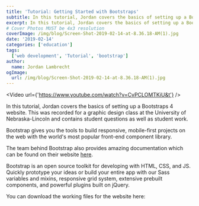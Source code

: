 ```yaml
---
title: 'Tutorial: Getting Started with Bootstraps'
subtitle: In this tutorial, Jordan covers the basics of setting up a Bootstraps 4 website.
excerpt: In this tutorial, Jordan covers the basics of setting up a Bootstraps 4 website.
# Cover Photos MUST be 4x3 resolution
coverImage: /img/blog/Screen-Shot-2019-02-14-at-8.36.18-AM(1).jpg
date: '2019-02-14'
categories: ['education']
tags:
  ['web development', 'Tutorial', 'bootstrap']
author:
  name: Jordan Lambrecht
ogImage:
  url: /img/blog/Screen-Shot-2019-02-14-at-8.36.18-AM(1).jpg
---
```

<Video url={'https://www.youtube.com/watch?v=CvPCLOMTKiU&t'} />

In this tutorial, Jordan covers the basics of setting up a Bootstraps 4 website. This was recorded for a graphic design class at the University of Nebraska-Lincoln and contains student questions as well as student work.

Bootstrap gives you the tools to build responsive, mobile-first projects on the web with the world's most popular front-end component library.

The team behind Bootstrap also provides amazing documentation which can be found on their website [here](https://getbootstrap.com/docs/4.3/getting-started/introduction/).

Bootstrap is an open source toolkit for developing with HTML, CSS, and JS. Quickly prototype your ideas or build your entire app with our Sass variables and mixins, responsive grid system, extensive prebuilt components, and powerful plugins built on jQuery.

You can download the working files for the website here:
